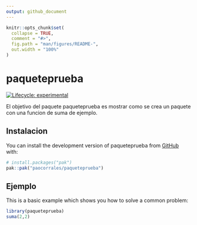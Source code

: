 ```yaml
---
output: github_document
---
```


<!-- README.md is generated from README.Rmd. Please edit that file -->

```r
knitr::opts_chunk$set(
  collapse = TRUE,
  comment = "#>",
  fig.path = "man/figures/README-",
  out.width = "100%"
)
```

# paqueteprueba

<!-- badges: start -->
[![Lifecycle: experimental](https://img.shields.io/badge/lifecycle-experimental-orange.svg)](https://lifecycle.r-lib.org/articles/stages.html#experimental)
<!-- badges: end -->

El objetivo del paquete paqueteprueba es mostrar como se crea un paquete con una funcion de suma de ejemplo. 

## Instalacion

You can install the development version of paqueteprueba from [GitHub](https://github.com/) with:

``` r
# install.packages("pak")
pak::pak("paocorrales/paqueteprueba")
```

## Ejemplo

This is a basic example which shows you how to solve a common problem:

```r
library(paqueteprueba)
suma(2,2)
```


